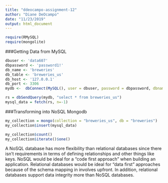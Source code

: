 ```yaml
---
title: "ddeocampo-assignment-12"
author: "Diane DeOcampo"
date: "11/23/2019"
output: html_document
---
```


```r
require(RMySQL)
require(mongolite)
```

###Getting Data from MySQL

```r
dbuser <- 'data607'
dbpassword <- 'password1!'
db_name <- 'breweries'
db_table <- 'breweries_us'
db_host <- '127.0.0.1'
db_port <- 3306
mydb <-  dbConnect(MySQL(), user = dbuser, password = dbpassword, dbname = db_name, host = db_host, port = db_port)
```

```r
rs = dbSendQuery(mydb, "select * from breweries_us")
mysql_data = fetch(rs, n=-1)
```

###Transforming into NoSQL Mongodb

``` r
my_collection = mongo(collection = "breweries_us", db = "breweries")
my_collection$insert(mysql_data)
```

``` r
my_collection$count()
my_collection$iterate()$one()
```

A NoSQL database has more flexibility than relational databases since there isn’t requirements in terms of defining relationships and other things like keys. NoSQL would be ideal for a “code first approach” when building an application. Relational databases would be ideal for “data first” approaches because of the schema mapping in involves upfront. In addition, relational databases support data integrity more than NoSQL databases.